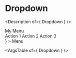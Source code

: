 


<Meta title="Components/Dropdown" />

# Dropdown

<Description of={ Dropdown } />

<Canvas>
  <Story name="Dropdown" decorators={[withAnalytics]}>
    <Dropdown
      content={(first, last) =>
        <div
          style={{
            display: 'flex',
            flexDirection: 'column',
          }}
        >
          <div>My Menu</div>
          <Action solid narrow ref={first} style={moreSpace}>Action 1</Action>
          <Action solid narrow style={moreSpace}>Action 2</Action>
          <Action solid narrow feel="primary" ref={last} style={moreSpace}>Action 3</Action>
        </div>
      }
    >
      <Action>Menu</Action>
    </Dropdown>
  </Story>
</Canvas>

<ArgsTable of={ Dropdown } />
